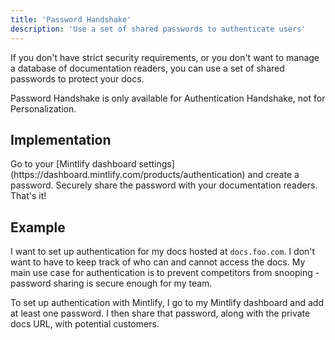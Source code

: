 ```yaml
---
title: 'Password Handshake'
description: 'Use a set of shared passwords to authenticate users'
---
```



<MySnippet/>

If you don't have strict security requirements, or you don't want to manage a
database of documentation readers, you can use a set of shared passwords to
protect your docs.

Password Handshake is only available for Authentication Handshake, not for Personalization.


## Implementation

<Steps>
  <Step title="Add a password">
    Go to your [Mintlify dashboard settings](https://dashboard.mintlify.com/products/authentication) and create a password.
  </Step>
  <Step title="Share your password">
    Securely share the password with your documentation readers. That's it!
  </Step>
</Steps>

## Example

I want to set up authentication for my docs hosted at `docs.foo.com`. I don't want
to have to keep track of who can and cannot access the docs. My main use case for
authentication is to prevent competitors from snooping - password sharing is secure
enough for my team.

To set up authentication with Mintlify, I go to my Mintlify dashboard and add at
least one password. I then share that password, along with the private docs URL,
with potential customers.

